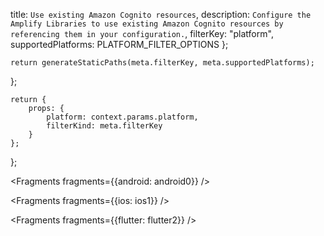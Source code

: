   title: `Use existing Amazon Cognito resources`,
  description: `Configure the Amplify Libraries to use existing Amazon Cognito resources by referencing them in your configuration.`,
  filterKey: "platform",
  supportedPlatforms: PLATFORM_FILTER_OPTIONS
};
      


    return generateStaticPaths(meta.filterKey, meta.supportedPlatforms);
};

    return {
        props: {
            platform: context.params.platform,
            filterKind: meta.filterKey
        }
    };
};


<Fragments fragments={{android: android0}} />


<Fragments fragments={{ios: ios1}} />


<Fragments fragments={{flutter: flutter2}} />
